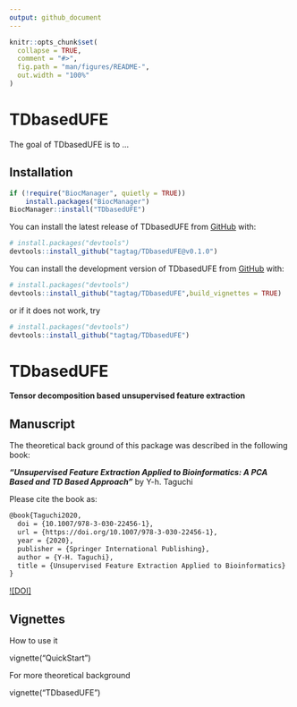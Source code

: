```yaml
---
output: github_document
---
```


<!-- README.md is generated from README.Rmd. Please edit that file -->

```r
knitr::opts_chunk$set(
  collapse = TRUE,
  comment = "#>",
  fig.path = "man/figures/README-",
  out.width = "100%"
)
```

# TDbasedUFE

<!-- badges: start -->
<!-- badges: end -->

The goal of TDbasedUFE is to ...

## Installation

``` r
if (!require("BiocManager", quietly = TRUE))
    install.packages("BiocManager")
BiocManager::install("TDbasedUFE")
```

You can install the latest release of TDbasedUFE from
[GitHub](https://github.com/) with:

``` r 
# install.packages("devtools")
devtools::install_github("tagtag/TDbasedUFE@v0.1.0")
```

You can install the development version of 
TDbasedUFE from [GitHub](https://github.com/) with:

``` r
# install.packages("devtools")
devtools::install_github("tagtag/TDbasedUFE",build_vignettes = TRUE)
```
or if it does not work, try 

``` r
# install.packages("devtools")
devtools::install_github("tagtag/TDbasedUFE")
```

# TDbasedUFE

**Tensor decomposition based unsupervised feature extraction**

## Manuscript

The theoretical back ground of this package was described in the following book:

***"Unsupervised Feature Extraction Applied to Bioinformatics:
A PCA Based and TD Based Approach"*** by Y-h. Taguchi

Please cite the book as:
```latex
@book{Taguchi2020,
  doi = {10.1007/978-3-030-22456-1},
  url = {https://doi.org/10.1007/978-3-030-22456-1},
  year = {2020},
  publisher = {Springer International Publishing},
  author = {Y-H. Taguchi},
  title = {Unsupervised Feature Extraction Applied to Bioinformatics}
}
```

[![DOI]](https://doi.org/10.1007/978-3-030-22456-1)

## Vignettes

How to use it 

vignette("QuickStart")

For more theoretical background

vignette("TDbasedUFE")
